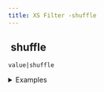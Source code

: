 ```yaml
---
title: XS Filter -shuffle
---
```


## <img src="../assets/docuBadge (11).png" alt="" data-size="line" /> shuffle <a href="#xsshuffle" id="xsshuffle"></a>

`value|shuffle`

<details>

<summary>Examples</summary>

```
{"a":1,"b":2}|shuffle   // Returns a shuffled version of the array
```

</details>

